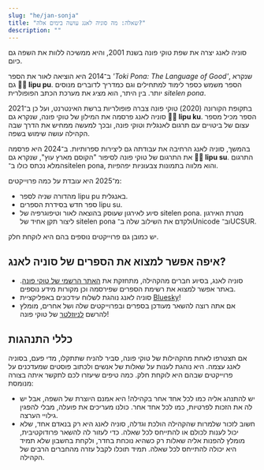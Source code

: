 ```yaml
---
slug: "he/jan-sonja"
title: "שאלה: מה סוניה לאנג עושה בימים אלה?"
description: ""
---
```



סוניה לאנג יצרה את שפת טוקי פונה בשנת 2001, והיא ממשיכה ללוות את השפה גם כיום. 

ב־2014 היא הוציאה לאור את הספר *'Toki Pona: The Language of Good'*, שנקרא גם **󱤪󱥕 lipu pu**. הספר משמש כספר לימוד למתחילים וגם כמדריך לדוברים מנוסים יותר. בין היתר, הוא מציג את מערכת הכתב הפופולרית *sitelen pona*.

בתקופת הקורונה (2020) טוקי פונה צברה פופולריות ברשת האינטרנט, ועל כן ב־2021 סוניה לאנג פרסמה את המילון של טוקי פונה, שנקרא גם **󱤪󱦈 lipu ku**. הספר מכיל מספר עצום של ביטויים עם תרגום לאנגלית וטוקי פונה, ובכך למעשה ממחיש את הדרך שבה הקהילה עושה שימוש בשפה.

בהמשך, סוניה לאנג הרחיבה את עבודתה גם ליצירות ספרותיות. ב־2024 היא פרסמה את התרגום של טוקי פונה לסיפור "הקוסם מארץ עוץ", שנקרא גם  **󱤪&#xF19A6; lipu su**. התרגום המלא נכתס כולו ב־sitelen pona, והוא מלווה בתמונות צבעוניות יפהפיות. 

מ־2025 היא עובדת על כמה פרוייקטים:
* מהדורה שניה לספר lipu pu באנגלית. 
* ספר חדש בסידרת הספרים lipu su.
* סיוע לאירגון שעוסק בהוצאה לאור וטיפוגרפיה של sitelen pona. מטרת האירגון ליצור תקן אחיד של sitelen pona ולקדם את השילוב שלה ב־Unicode וב־UCSUR. 

יש כמובן גם פרוייקטים נוספים בהם היא לוקחת חלק.

## איפה אפשר למצוא את הספרים של סוניה לאנג?

* סוניה לאנג, בסיוע חברים מהקהילה, מתחזקת את [האתר הרשמי של טוקי פונה](https://tokipona.org). באתר אפשר למצוא את רשימת הספרים שפירסמה וכן מקורות מידע נוספים.
* סוניה לאנג נוהגת לשלוח עידכונים באפליקציית [Bluesky](https://bsky.app/profile/tokipona.org)!
* אם אתה רוצה להשאר מעודכן בספרים ובפרוייקטים שלה ושל אחרים, מומלץ להרשם [לניוזלטר](https://sin-kulupu.pona.la/) של טוקי פונה!

## כללי התנהגות

אם תצטרפו לאחת מהקהילות של טוקי פונה, סביר להניח שתתקלו, מדי פעם, בסוניה לאנג עצמה. היא נוהגת לענות על שאלות של אנשים ולכתוב פוסטים שמעדכנים על פרוייקטים שבהם היא לוקחת חלק. כמה טיפים שיעזרו לכם לתקשר איתה בצורה מנומסת:
* יש להתנהג אליה כמו לכל אחד אחר בקהילה! היא אמנם היוצרת של השפה, אבל יש לה את הזכות לפרטיות, כמו לכל אחד אחר. כולנו מעריכים את פועלה, מבלי להפגין גילויי הערצה. 
* חשוב לזכור שלמרות שהקהילה הולכת וגדלה, סוניה לאנג היא רק בנאדם אחד, שלא יכול לענות לכולם או להתייחס לכל שאלה. כדי לעזור לה להשאר פרודוקטיבית, מומלץ להפנות אליה שאלות רק כשהיא נוכחת בחדר, ולקחת בחשבון שלא תמיד היא יכולה להתייחס לכל שאלה. תמיד תוכלו לקבל עזרה מהחברים הרבים של הקהילה. 


